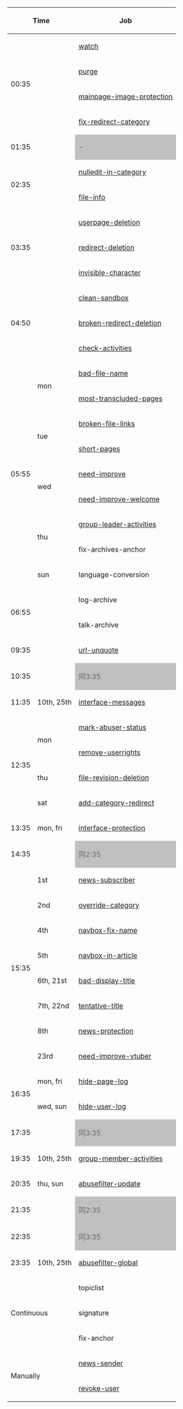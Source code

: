 {| class="wikitable" style="text-align:center;"
|-
! colspan="2" | Time
! Job
! Config
|-
| rowspan="4" colspan="2" | 00:35
| [[../../src/Personal/watch.js|watch]]
| rowspan="4" | [[1x daily.yaml|1x daily]]
|-
| [[../../src/Clean/purge.js|purge]]
|-
| [[../../src/File/mainpageImages.js|mainpage-image-protection]]
|-
| [[../../src/Category/fixRedirect.js|fix-redirect-category]]
|-
| colspan="2" | 01:35
| colspan="2" style="background-color:#c0c0c0; color:#656565;" | -
|-
| rowspan="2" colspan="2" | 02:35
| [[../../src/Category/nulledit.js|nulledit-in-category]]
| rowspan="2" | [[3x daily.yaml|3x daily]]
|-
| [[../../src/File/info.js|file-info]]
|-
| rowspan="3" colspan="2" | 03:35
| [[../../src/Clean/userpageDelete.js|userpage-deletion]]
| rowspan="3" | [[4x daily.yaml|4x daily]]
|-
| [[../../src/Clean/redirectDelete.js|redirect-deletion]]
|-
| [[../../src/Clean/invisibleCharacter.js|invisible-character]]
|-
| rowspan="3" colspan="2" | 04:50
| [[../../src/Clean/sandbox.js|clean-sandbox]]
| rowspan="3" | [[1x daily.yaml|1x daily]]
|-
| [[../../src/Clean/brokenRedirectDelete.js|broken-redirect-deletion]]
|-
| [[../../src/Activity/maintainer.js|check-activities]]
|-
| rowspan="9" | 05:55
| rowspan="2" | mon
| [[../../src/Report/badFileName.js|bad-file-name]]
| rowspan="9" | [[Activity.yaml|Activity]]<br>[[Report.yaml|Report]]
|-
| [[../../src/Report/mostTranscludedPages.js|most-transcluded-pages]]
|-
| rowspan="2" | tue
| [[../../src/Report/brokenFileLinks.js|broken-file-links]]
|-
| [[../../src/Report/shortPages.js|short-pages]]
|-
| rowspan="2" | wed
| [[../../src/Report/needImprove.js|need-improve]]
|-
| [[../../src/Report/needImproveWelcome.js|need-improve-welcome]]
|-
| rowspan="2" | thu
| [[../../src/Activity/groupLeader.js|group-leader-activities]]
|-
| fix-archives-anchor
|-
| sun
| language-conversion
|-
| rowspan="2" colspan="2" | 06:55
| log-archive
| rowspan="2" | 
|-
| talk-archive
|-
| colspan="2" | 09:35
| [[../../src/Clean/urlUnquote.js|url-unquote]]
| [[1x daily.yaml|1x daily]]
|-
| colspan="2" | 10:35
| colspan="2" style="background-color:#c0c0c0; color:#656565;" | 同3:35
|-
| 11:35
| 10th, 25th
| [[../../src/Interface/messages.js|interface-messages]]
| [[Interface.yaml|Interface]]
|-
| rowspan="4" | 12:35
| rowspan="2" | mon
| [[../../src/Blocked/markAbuserStatus.js|mark-abuser-status]]
| rowspan="4" | [[Blocked.yaml|Blocked]]<br>[[Category.yaml|Category]]<br>[[File.yaml|File]]
|-
| [[../../src/Blocked/removeUserrights.js|remove-userrights]]
|-
| thu
| [[../../src/File/revisionDelete.js|file-revision-deletion]]
|-
| sat
| [[../../src/Category/redirectTemplate.js|add-category-redirect]]
|-
| 13:35
| mon, fri
| [[../../src/Interface/protect.js|interface-protection]]
| [[Interface.yaml|Interface]]
|-
| colspan="2" | 14:35
| colspan="2" style="background-color:#C0C0C0; color:#656565;" | 同2:35
|-
| rowspan="8" | 15:35
| 1st
| [[../../src/News/subscriber.js|news-subscriber]]
| rowspan="8" | [[Internal.yaml|Internal]]<br>[[Navbox.yaml|Navbox]]<br>[[News.yaml|News]]<br>[[Report.yaml|Report]]
|-
| 2nd
| [[../../src/Internal/updateOverrideCategory.js|override-category]]
|-
| 4th
| [[../../src/Navbox/fixName.js|navbox-fix-name]]
|-
| 5th
| [[../../src/Navbox/article.js|navbox-in-article]]
|-
| 6th, 21st
| [[../../src/Report/badDisplayTitle.js|bad-display-title]]
|-
| 7th, 22nd
| [[../../src/Report/tentativeTitle.js|tentative-title]]
|-
| 8th
| [[../../src/News/protect.js|news-protection]]
|-
| 23rd
| [[../../src/Report/needImproveVtuber.js|need-improve-vtuber]]
|-
| rowspan="2" | 16:35
| mon, fri
| [[../../src/Suppress/pageLog.js|hide-page-log]]
| rowspan="2" | [[Suppress.yaml|Suppress]]
|-
| wed, sun
| [[../../src/Suppress/userLog.js|hide-user-log]]
|-
| colspan="2" | 17:35
| colspan="2" style="background-color:#C0C0C0; color:#656565;" | 同3:35
|-
| 19:35
| 10th, 25th
| [[../../src/Activity/groupMember.js|group-member-activities]]
| [[Activity.yaml|Activity]]
|-
| 20:35
| thu, sun
| [[../../src/AbuseFilter/update.js|abusefilter-update]]
| [[AbuseFilter.yaml|AbuseFilter]]
|-
| colspan="2" | 21:35
| colspan="2" style="background-color:#C0C0C0; color:#656565;" | 同2:35
|-
| colspan="2" | 22:35
| colspan="2" style="background-color:#C0C0C0; color:#656565;" | 同3:35
|-
| 23:35
| 10th, 25th
| [[../../src/AbuseFilter/global.js|abusefilter-global]]
| [[AbuseFilter.yaml|AbuseFilter]]
|-
| rowspan="3" colspan="2" | Continuous
| topiclist
| 
|-
| signature
| 
|-
| fix-anchor
| 
|-
| rowspan="2" colspan="2" | Manually
| [[../../src/News/sender.js|news-sender]]
| [[News.yaml|News]]
|-
| [[../../src/Suppress/revokeUser.js|revoke-user]]
| [[Suppress.yaml|Suppress]]
|}